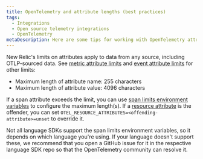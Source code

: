 ```yaml
---
title: OpenTelemetry and attribute lengths (best practices)
tags:
  - Integrations
  - Open source telemetry integrations
  - OpenTelemetry
metaDescription: Here are some tips for working with OpenTelemetry attribute lengths with New Relic.
---
```


New Relic's limits on attributes apply to data from any source, including OTLP-sourced data. See [metric attribute limits](https://docs.newrelic.com/docs/data-apis/ingest-apis/metric-api/metric-api-limits-restricted-attributes/) and [event attribute limits](https://docs.newrelic.com/docs/data-apis/ingest-apis/event-api/introduction-event-api/#limits) for other limits:

* Maximum length of attribute name: 255 characters
* Maximum length of attribute value: 4096 characters

If a span attribute exceeds the limit, you can use [span limits environment variables](https://github.com/open-telemetry/opentelemetry-specification/blob/d6bcc0cb072d8d6f6ced856f1f23c451648a3caa/specification/sdk-environment-variables.md#span-limits-) to configure the maximum length(s). If a [resource attribute](https://github.com/open-telemetry/opentelemetry-specification/blob/d6bcc0cb072d8d6f6ced856f1f23c451648a3caa/specification/sdk-environment-variables.md#general-sdk-configuration) is the offender, you can set `OTEL_RESOURCE_ATTRIBUTES=<offending-attribute>=unset` to override it.

Not all language SDKs support the span limits environment variables, so it depends on which language you're using. If your language doesn't support these, we recommend that you open a GitHub issue for it in the respective language SDK repo so that the OpenTelemetry community can resolve it.